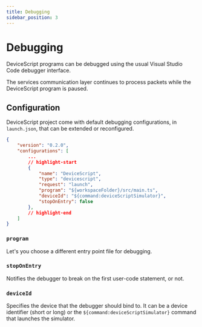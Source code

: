 ```yaml
---
title: Debugging
sidebar_position: 3
---
```


# Debugging

DeviceScript programs can be debugged using the usual Visual Studio Code debugger interface.

The services communication layer continues to process packets while the DeviceScript program is paused.

## Configuration

DeviceScript project come with default debugging configurations, in `launch.json`, that can be extended or reconfigured.

```json title="launch.json"
{
    "version": "0.2.0",
    "configurations": [
        ...
        // highlight-start
        {
            "name": "DeviceScript",
            "type": "devicescript",
            "request": "launch",
            "program": "${workspaceFolder}/src/main.ts",
            "deviceId": "${command:deviceScriptSimulator}",
            "stopOnEntry": false
        },
        // highlight-end
    ]
}
```

### `program`

Let's you choose a different entry point file for debugging.

### `stopOnEntry`

Notifies the debugger to break on the first user-code statement, or not.

### `deviceId`

Specifies the device that the debugger should bind to. It can be a device identifier (short or long)
or the `${command:deviceScriptSimulator}` command that launches the simulator.
